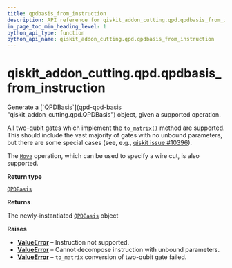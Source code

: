 ```yaml
---
title: qpdbasis_from_instruction
description: API reference for qiskit_addon_cutting.qpd.qpdbasis_from_instruction
in_page_toc_min_heading_level: 1
python_api_type: function
python_api_name: qiskit_addon_cutting.qpd.qpdbasis_from_instruction
---
```


<span id="qiskit-addon-cutting-qpd-qpdbasis-from-instruction" />

# qiskit\_addon\_cutting.qpd.qpdbasis\_from\_instruction

<Function id="qiskit_addon_cutting.qpd.qpdbasis_from_instruction" isDedicatedPage={true} github="https://github.com/Qiskit/qiskit-addon-cutting/tree/stable/0.9/qiskit_addon_cutting/qpd/decompositions.py" signature="qpdbasis_from_instruction(gate, /)">
  Generate a [`QPDBasis`](qpd-qpd-basis "qiskit_addon_cutting.qpd.QPDBasis") object, given a supported operation.

  All two-qubit gates which implement the [`to_matrix()`](/api/qiskit/qiskit.circuit.Gate#to_matrix "(in Qiskit v1.2)") method are supported. This should include the vast majority of gates with no unbound parameters, but there are some special cases (see, e.g., [qiskit issue #10396](https://github.com/Qiskit/qiskit-terra/issues/10396)).

  The [`Move`](instructions-move "qiskit_addon_cutting.instructions.Move") operation, which can be used to specify a wire cut, is also supported.

  **Return type**

  [`QPDBasis`](qpd-qpd-basis "qiskit_addon_cutting.qpd.qpd_basis.QPDBasis")

  **Returns**

  The newly-instantiated [`QPDBasis`](qpd-qpd-basis "qiskit_addon_cutting.qpd.QPDBasis") object

  **Raises**

  *   [**ValueError**](https://docs.python.org/3/library/exceptions.html#ValueError "(in Python v3.13)") – Instruction not supported.
  *   [**ValueError**](https://docs.python.org/3/library/exceptions.html#ValueError "(in Python v3.13)") – Cannot decompose instruction with unbound parameters.
  *   [**ValueError**](https://docs.python.org/3/library/exceptions.html#ValueError "(in Python v3.13)") – `to_matrix` conversion of two-qubit gate failed.
</Function>

